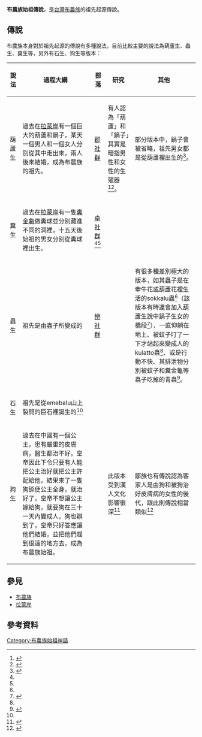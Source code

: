 '''布農族始祖傳說'''，是[[台灣|台灣]][[布農族|布農族]]的祖先起源傳說。
==傳說==
布農族本身對於祖先起源的傳說有多種說法，目前比較主要的說法為葫蘆生、蟲生、糞生等，另外有石生、狗生等版本：
{| class="wikitable sortable"
!說法!!過程大綱!!部落!!研究!!其他
|-
|葫蘆生
|過去在[[拉蒙岸|拉蒙岸]]有一個巨大的葫蘆和鍋子，某天一個男人和一個女人分別從其中走出來，兩人後來結婚，成為布農族的祖先。
|[[郡社群|郡社群]]
|有人認為「葫蘆」和「鍋子」其實是暗指男性和女性的生殖器<ref name="蕃族調查報告書">{{cite book|last=|first=|date=2008-05|title=蕃族調查報告書 第六冊|url=https://www.govbooks.com.tw/books/69654|location=|publisher=中央研究院民族學研究所|page=|isbn=9789860135541|author=台灣總督府臨時台灣舊慣調查會|access-date=2020-09-01|archive-date=2020-04-06|archive-url=https://web.archive.org/web/20200406225119/https://www.govbooks.com.tw/books/69654|dead-url=no}}</ref><ref name="台灣原住民族口傳文學選集">{{cite book|last=|first=|date=1996|title=台灣原住民族口傳文學選集|url=https://tm.ncl.edu.tw/article?u=022_001_00000689|location=|publisher=花蓮文化出版|page=|isbn=|author=林道生|access-date=2020-10-19|archive-date=2020-10-23|archive-url=https://web.archive.org/web/20201023071241/https://tm.ncl.edu.tw/article?u=022_001_00000689|dead-url=no}}</ref>。
|部分版本中，鍋子會被省略，祖先男女都是從葫蘆裡出生的<ref name="臺灣原住民的母語傳說">{{cite web|author=陳千武|title=臺灣原住民的母語傳說|url=https://www.books.com.tw/products/0010228710|publisher=臺原|isbn=9579261105|accessdate=1990-10-15|archive-date=2019-08-06|archive-url=https://web.archive.org/web/20190806055624/https://www.books.com.tw/products/0010228710|dead-url=no}}</ref>。
|-
|糞生
|過去在[[拉蒙岸|拉蒙岸]]有一隻[[糞金龜|糞金龜]]做糞球並分別藏進不同的洞裡，十五天後始祖的男女分別從糞球裡出生。
|[[卓社群|卓社群]]<ref name="蕃族調查報告書"/><ref name="台灣原住民族口傳文學選集"/>
|
|
|-
|蟲生
|祖先是由蟲子所變成的
|[[巒社群|巒社群]]
|
|有很多種差別極大的版本，如其蟲子是在牽牛花或葫蘆花裡生活的sokkalu蟲<ref name="蕃族調查報告書"/>（該版本有時還會加入葫蘆生說中鍋子生女的橋段<ref name="布農族的神話故事">{{cite web|url=https://www.renai.gov.tw/pg.asp?theme=29&acts=3&pid=0&xid=461|title=布農族的神話故事|accessdate=|archive-date=2020-10-20|archive-url=https://web.archive.org/web/20201020201001/https://www.renai.gov.tw/pg.asp?theme=29&acts=3&pid=0&xid=461|dead-url=no}}</ref>）、一直仰躺在地上、被蚊子叮了一下才站起來變成人的kulatto蟲<ref name="蕃族調查報告書"/>、或是行動不快、其排泄物分別被蚊子和糞金龜等蟲子吃掉的青蟲<ref name="原語による台灣高砂族傳說集">{{cite book|last=|first=|date=1935|title=原語による台灣高砂族傳說集|work=|url=http://www.smcbook.com.tw/smc/index.php?route=product/product&product_id=200|location=|publisher=南天書局|page=|isbn=9789576383045|author=小川尚義、淺井惠倫|access-date=2021-09-26|archive-date=2020-10-17|archive-url=https://web.archive.org/web/20201017010908/http://www.smcbook.com.tw/smc/index.php?route=product%2Fproduct&product_id=200|dead-url=yes}}</ref>。
|-
|石生
|祖先是從emebalu山上裂開的巨石裡誕生的<ref name="蕃族調查報告書"/>
|
|
|
|-
|狗生
|過去在中國有一個公主，患有嚴重的皮膚病，醫生都治不好，皇帝因此下令只要有人能把公主治好就把公主許配給他，結果來了一隻狗舔便公主全身，就治好了，皇帝不想讓公主嫁給狗，就要狗在三十一天內變成人，狗也辦到了，皇帝只好答應讓他們結婚，並把他們趕到很遠的地方去，成為布農族始祖。
|
|此版本受到漢人文化影響很深<ref name="布農族神話與傳說">{{cite web|author=達西烏拉彎‧畢馬|title=布農族神話與傳說|url=https://www.books.com.tw/products/0010228710|publisher=晨星|isbn=9574554740|accessdate=2003-08-01|archive-date=2019-08-06|archive-url=https://web.archive.org/web/20190806055624/https://www.books.com.tw/products/0010228710|dead-url=no}}</ref>
|鄒族也有傳說認為客家人是由狗和被狗治好皮膚病的女性的後代，跟此則傳說相當類似<ref name="原住民族語言語料與語彙彙編—鄒族語言">{{cite web|author=浦忠成|title=原住民族語言語料與語彙彙編—鄒族語言|url=|publisher=行政院原住民族委員會|isbn=|accessdate=1999}}</ref>
|}

==參見==
*[[布農族|布農族]]
*[[拉蒙岸|拉蒙岸]]
==參考資料==
{{reflist}}

[[Category:布農族始祖神話|Category:布農族始祖神話]]